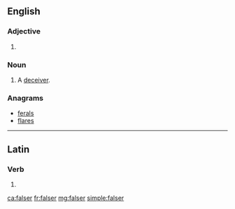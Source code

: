 ==English==

===Adjective===
{{head|en|adjective comparative form}}

# {{en-comparative of|false}}

===Noun===
{{en-noun}}

# {{lb|en|obsolete}} A [[deceiver]].
#: {{rfquotek|Spenser}}

===Anagrams===
* [[ferals#English|ferals]]
* [[flares#English|flares]]

----

==Latin==

===Verb===
{{la-verb-form|falser}}

# {{inflection of|falsō||1|s|pres|pasv|subj|lang=la}}

[[ca:falser]]
[[fr:falser]]
[[mg:falser]]
[[simple:falser]]